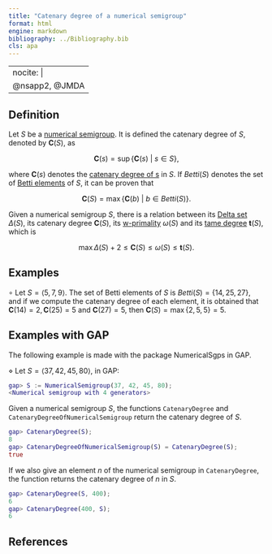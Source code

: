 ```yaml
---
title: "Catenary degree of a numerical semigroup"
format: html
engine: markdown
bibliography: ../Bibliography.bib
cls: apa
---
```


---
nocite: |
  @nsapp2, @JMDA
---

## Definition

Let $S$ be a [numerical semigroup](../Basic-concepts/Numerical-semigroup.qmd). It is defined the catenary degree of $S$, denoted by $\mathbf{C}(S)$, as

$$
\mathbf{C}(s) = \sup \{\mathbf{C}(s) ~ | ~ s \in S\},
$$

where $\mathbf{C}(s)$ denotes the [catenary degree of s](Catenary-degree-of-an-element.qmd) in $S$. If $Betti(S)$ denotes the set of [Betti elements](../Presentations-NS/Betti-element.qmd) of $S$, it can be proven that

$$
\mathbf{C}(S) = \max \{\mathbf{C}(b) ~ | ~ b \in Betti(S)\}.
$$

Given a numerical semigroup $S$, there is a relation between its [Delta set](Delta-set-of-a-numerical-semigroup.qmd) $\Delta(S)$, its catenary degree $\mathbf{C}(S)$, its [w-primality](w-primality-of-a-numerical-semigroup.qmd) $\omega(S)$ and its [tame degree](Tame-degree-of-a-numerical-semigroup.qmd) $\mathbf{t}(S)$, which is

$$
\max \Delta(S) + 2 \le \mathbf{C}(S) \le \omega(S) \le \mathbf{t}(S).
$$

## Examples

$\circ$ Let $S = \langle 5, 7, 9 \rangle$. The set of Betti elements of $S$ is $Betti(S) = \{14, 25, 27\}$, and if we compute the catenary degree of each element, it is obtained that $\mathbf{C}(14) = 2, \mathbf{C}(25) = 5$ and $\mathbf{C}(27) = 5$, then $\mathbf{C}(S) = \max \{2, 5, 5\} = 5$.

## Examples with GAP

The following example is made with the package NumericalSgps in GAP.

$\diamond$ Let $S = \langle 37, 42, 45, 80 \rangle$, in GAP:

``` gap
gap> S := NumericalSemigroup(37, 42, 45, 80);
<Numerical semigroup with 4 generators>
```

Given a numerical semigroup $S$, the functions `CatenaryDegree` and `CatenaryDegreeOfNumericalSemigroup` return the catenary degree of $S$.

``` gap
gap> CatenaryDegree(S);
8
gap> CatenaryDegreeOfNumericalSemigroup(S) = CatenaryDegree(S);
true
```

If we also give an element $n$ of the numerical semigroup in `CatenaryDegree`, the function returns the catenary degree of $n$ in $S$.

``` gap
gap> CatenaryDegree(S, 400);
6
gap> CatenaryDegree(400, S);
6
```

## References

::: {#refs}

:::
